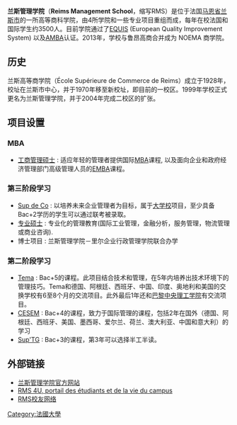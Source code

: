 '''兰斯管理学院'''（'''Reims Management School'''，缩写RMS）是位于法国[[马恩省|马恩省]][[兰斯|兰斯市]]的一所高等商科学院，由4所学院和一些专业项目重组而成，每年在校法国和国际学生约3500人。目前学院通过了[[EQUIS|EQUIS]] (European Quality Improvement System) 以及[[AMBA|AMBA]]认证。2013年，学校与鲁昂高商合并成为 NOEMA 商学院。

== 历史 ==
兰斯高等商学院（École Supérieure de Commerce de Reims）成立于1928年，校址在兰斯市中心，并于1970年移至新校址，即目前的一校区。1999年学校正式更名为兰斯管理学院，并于2004年完成二校区的扩张。

== 项目设置 ==
=== MBA ===
* [[工商管理硕士|工商管理硕士]] : 适应年轻的管理者提供国际[[MBA|MBA]]课程, 以及面向企业和政府经济管理部门高级管理人员的[[EMBA|EMBA]]课程。

=== 第三阶段学习 ===
* [[Sup_de_Co_Reims|Sup de Co]] : 以培养未来企业管理者为目标，属于[[大学校|大学校]]项目，至少具备Bac+2学历的学生可以通过联考被录取。
* [[专业硕士|专业硕士]] : 专业化的管理教育(国际工业管理，金融分析，服务管理，物流管理或商业咨询).
* 博士项目 : 兰斯管理学院－里尔企业行政管理学院联合办学

=== 第二阶段学习 ===
* [[Tema|Tema]] : Bac+5的课程。此项目结合技术和管理，在5年内培养出技术环境下的管理技巧。Tema和德国、阿根廷、西班牙、中国、印度、奥地利和美国的交换学校有6至8个月的交流项目。此外最后1年还和[[巴黎中央理工学院|巴黎中央理工学院]]有交流项目。
* [[CESEM|CESEM]] : Bac+4的课程，致力于国际管理的课程，包括2年在国外（德国、阿根廷、西班牙、美国、墨西哥、爱尔兰、荷兰、澳大利亚、中国和意大利）的学习
* [[Sup'TG|Sup'TG]] : Bac+3的课程，第3年可以选择半工半读。

== 外部链接 ==
* [http://www.reims-ms.fr/ 兰斯管理学院官方网站] {{Wayback|url=http://www.reims-ms.fr/ |date=20160412052120 }}
* [https://web.archive.org/web/20070216120303/http://www.rms4u.fr/ RMS 4U, portail des étudiants et de la vie du campus]
* [http://www.rms-network.com/ RMS校友网络] {{Wayback|url=http://www.rms-network.com/ |date=20140625055231 }}

{{法国大学校会议}}

[[Category:法國大學|Category:法國大學]]